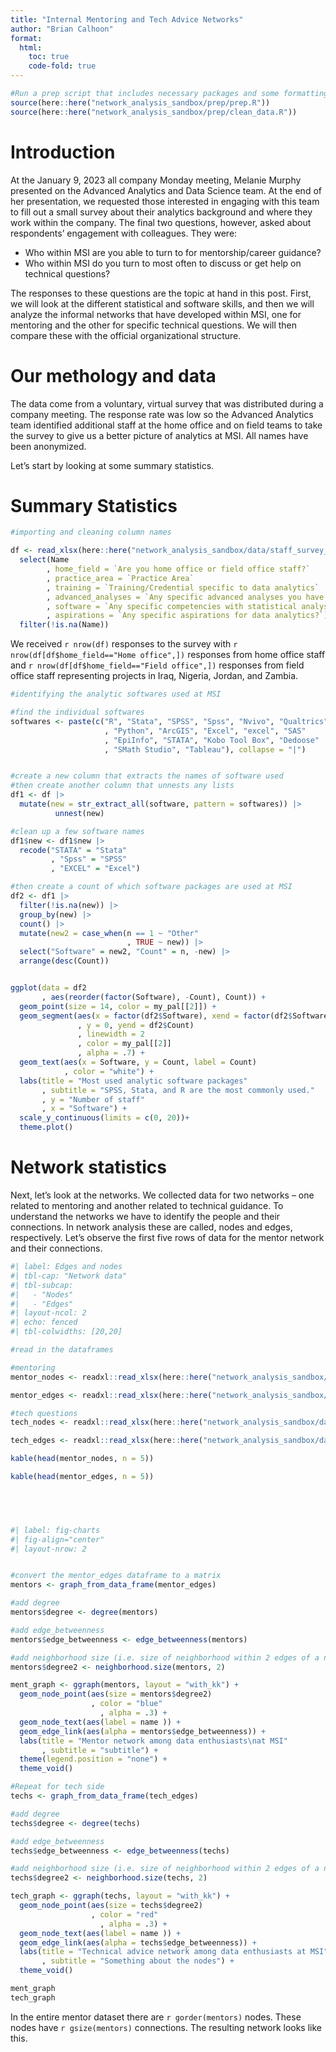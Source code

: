 ```yaml
---
title: "Internal Mentoring and Tech Advice Networks"
author: "Brian Calhoon"
format: 
  html:
    toc: true
    code-fold: true
---
```


```r

#Run a prep script that includes necessary packages and some formatting thingies
source(here::here("network_analysis_sandbox/prep/prep.R"))
source(here::here("network_analysis_sandbox/prep/clean_data.R"))
```

# Introduction

At the January 9, 2023 all company Monday meeting, Melanie Murphy presented on the Advanced Analytics and Data Science team. At the end of her presentation, we requested those interested in engaging with this team to fill out a small survey about their analytics background and where they work within the company. The final two questions, however, asked about respondents' engagement with colleagues. They were:

* Who within MSI are you able to turn to for mentorship/career guidance? 
* Who within MSI do you turn to most often to discuss or get help on technical questions?

The responses to these questions are the topic at hand in this post. First, we will look at the different statistical and software skills, and then we will analyze the informal networks that have developed within MSI, one for mentoring and the other for specific technical questions. We will then compare these with the official organizational structure.

# Our methology and data
The data come from a voluntary, virtual survey that was distributed during a company meeting. The response rate was low so the Advanced Analytics team identified additional staff at the home office and on field teams to take the survey to give us a better picture of analytics at MSI. All names have been anonymized. 

Let's start by looking at some summary statistics.

# Summary Statistics

```r
#importing and cleaning column names

df <- read_xlsx(here::here("network_analysis_sandbox/data/staff_survey_data_03-21.xlsx")) |>
  select(Name 
        , home_field = `Are you home office or field office staff?` 
        , practice_area = `Practice Area` 
        , training = `Training/Credential specific to data analytics` 
        , advanced_analyses = `Any specific advanced analyses you have conducted?`
        , software = `Any specific competencies with statistical analysis software?` 
        , aspirations = `Any specific aspirations for data analytics?`) |>
  filter(!is.na(Name))

```
We received `r nrow(df)` responses to the survey with `r nrow(df[df$home_field=="Home office",])` responses from home office staff and `r nrow(df[df$home_field=="Field office",])` responses from field office staff representing projects in Iraq, Nigeria, Jordan, and Zambia. 

```r


#identifying the analytic softwares used at MSI

#find the individual softwares
softwares <- paste(c("R", "Stata", "SPSS", "Spss", "Nvivo", "Qualtrics", "MaxQDA"
                     , "Python", "ArcGIS", "Excel", "excel", "SAS"
                     , "EpiInfo", "STATA", "Kobo Tool Box", "Dedoose"
                     , "SMath Studio", "Tableau"), collapse = "|")


#create a new column that extracts the names of software used 
#then create another column that unnests any lists
df1 <- df |>
  mutate(new = str_extract_all(software, pattern = softwares)) |>
          unnest(new) 

#clean up a few software names
df1$new <- df1$new |>
  recode("STATA" = "Stata"
         , "Spss" = "SPSS"
         , "EXCEL" = "Excel") 

#then create a count of which software packages are used at MSI
df2 <- df1 |>
  filter(!is.na(new)) |>
  group_by(new) |>
  count() |>
  mutate(new2 = case_when(n == 1 ~ "Other"
                          , TRUE ~ new)) |>
  select("Software" = new2, "Count" = n, -new) |>
  arrange(desc(Count))


ggplot(data = df2
       , aes(reorder(factor(Software), -Count), Count)) +
  geom_point(size = 14, color = my_pal[[2]]) +
  geom_segment(aes(x = factor(df2$Software), xend = factor(df2$Software) 
               , y = 0, yend = df2$Count)
               , linewidth = 2
               , color = my_pal[[2]]
               , alpha = .7) +
  geom_text(aes(x = Software, y = Count, label = Count)
            , color = "white") +
  labs(title = "Most used analytic software packages"
       , subtitle = "SPSS, Stata, and R are the most commonly used."
       , y = "Number of staff"
       , x = "Software") + 
  scale_y_continuous(limits = c(0, 20))+
  theme.plot()

```

# Network statistics
Next, let's look at the networks. We collected data for two networks -- one related to mentoring and another related to technical guidance. To understand the networks we have to identify the people and their connections. In network analysis these are called, nodes and edges, respectively. Let's observe the first five rows of data for the mentor network and their connections. 

```r
#| label: Edges and nodes
#| tbl-cap: "Network data"
#| tbl-subcap: 
#|   - "Nodes"
#|   - "Edges"
#| layout-ncol: 2
#| echo: fenced
#| tbl-colwidths: [20,20]

#read in the dataframes

#mentoring
mentor_nodes <- readxl::read_xlsx(here::here("network_analysis_sandbox/data/nodes_mentor.xlsx"))

mentor_edges <- readxl::read_xlsx(here::here("network_analysis_sandbox/data/edges_mentor.xlsx"))

#tech questions
tech_nodes <- readxl::read_xlsx(here::here("network_analysis_sandbox/data/nodes_tech.xlsx"))

tech_edges <- readxl::read_xlsx(here::here("network_analysis_sandbox/data/edges_tech.xlsx"))

kable(head(mentor_nodes, n = 5))

kable(head(mentor_edges, n = 5))



                     
```


```r

#| label: fig-charts
#| fig-align="center"
#| layout-nrow: 2


#convert the mentor_edges dataframe to a matrix
mentors <- graph_from_data_frame(mentor_edges)

#add degree
mentors$degree <- degree(mentors)

#add edge_betweenness
mentors$edge_betweenness <- edge_betweenness(mentors)

#add neighborhood size (i.e. size of neighborhood within 2 edges of a node)
mentors$degree2 <- neighborhood.size(mentors, 2)

ment_graph <- ggraph(mentors, layout = "with_kk") +
  geom_node_point(aes(size = mentors$degree2)
                  , color = "blue"
                    , alpha = .3) +
  geom_node_text(aes(label = name )) +
  geom_edge_link(aes(alpha = mentors$edge_betweenness)) +
  labs(title = "Mentor network among data enthusiasts\nat MSI"
       , subtitle = "subtitle") +
  theme(legend.position = "none") +
  theme_void()

#Repeat for tech side
techs <- graph_from_data_frame(tech_edges)

#add degree
techs$degree <- degree(techs)

#add edge_betweenness
techs$edge_betweenness <- edge_betweenness(techs)

#add neighborhood size (i.e. size of neighborhood within 2 edges of a node)
techs$degree2 <- neighborhood.size(techs, 2)

tech_graph <- ggraph(techs, layout = "with_kk") +
  geom_node_point(aes(size = techs$degree2)
                  , color = "red"
                    , alpha = .3) +
  geom_node_text(aes(label = name )) +
  geom_edge_link(aes(alpha = techs$edge_betweenness)) +
  labs(title = "Technical advice network among data enthusiasts at MSI"
       , subtitle = "Something about the nodes") +
  theme_void()

ment_graph
tech_graph

```

In the entire mentor dataset there are `r gorder(mentors)` nodes. These nodes have `r gsize(mentors)` connections. The resulting network looks like this.



